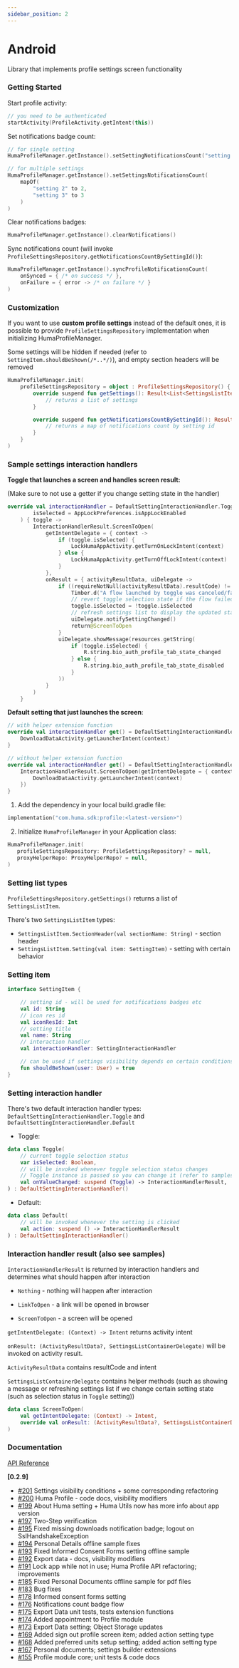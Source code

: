 ```yaml
---
sidebar_position: 2
---
```




# Android
Library that implements profile settings screen functionality

### Getting Started
<Tabs>
<TabItem value="example" label="Example" default>

Start profile activity:
```kotlin
// you need to be authenticated 
startActivity(ProfileActivity.getIntent(this))
```

Set notifications badge count:
```kotlin
// for single setting
HumaProfileManager.getInstance().setSettingNotificationsCount("setting 1", 1)

// for multiple settings 
HumaProfileManager.getInstance().setSettingsNotificationsCount(
    mapOf(
        "setting 2" to 2, 
        "setting 3" to 3
    )
)
```

Clear notifications badges:
```kotlin
HumaProfileManager.getInstance().clearNotifications()
```

Sync notifications count (will invoke `ProfileSettingsRepository.getNotificationsCountBySettingId()`):
```kotlin
HumaProfileManager.getInstance().syncProfileNotificationsCount(
    onSynced = { /* on success */ },
    onFailure = { error -> /* on failure */ }
)
```

### Customization

If you want to use **custom profile settings** instead of the default ones, it is possible to provide `ProfileSettingsRepository` implementation when initializing HumaProfileManager.

Some settings will be hidden if needed (refer to `SettingItem.shouldBeShown(/*..*/)`), and empty section headers will be removed
```kotlin
HumaProfileManager.init(
    profileSettingsRepository = object : ProfileSettingsRepository() {
        override suspend fun getSettings(): Result<List<SettingsListItem>, Error> {
            // returns a list of settings
        }

        override suspend fun getNotificationsCountBySettingId(): Result<Map<String, Int>, Error> {
            // returns a map of notifications count by setting id
        }
    }
)
```

### Sample settings interaction handlers

**Toggle that launches a screen and handles screen result:**

(Make sure to not use a getter if you change setting state in the handler)
```kotlin
override val interactionHandler = DefaultSettingInteractionHandler.Toggle(
        isSelected = AppLockPreferences.isAppLockEnabled
    ) { toggle ->
        InteractionHandlerResult.ScreenToOpen(
            getIntentDelegate = { context ->
                if (toggle.isSelected) {
                    LockHumaAppActivity.getTurnOnLockIntent(context)
                } else {
                    LockHumaAppActivity.getTurnOffLockIntent(context)
                }
            },
            onResult = { activityResultData, uiDelegate ->
                if ((requireNotNull(activityResultData).resultCode) != Activity.RESULT_OK) {
                    Timber.d("A flow launched by toggle was canceled/failed, reverting toggle selection status..")
                    // revert toggle selection state if the flow failed
                    toggle.isSelected = !toggle.isSelected
                    // refresh settings list to display the updated state
                    uiDelegate.notifySettingChanged()
                    return@ScreenToOpen
                }
                uiDelegate.showMessage(resources.getString(
                    if (toggle.isSelected) {
                        R.string.bio_auth_profile_tab_state_changed
                    } else {
                        R.string.bio_auth_profile_tab_state_disabled
                    }
                ))
            }
        )
    }
```

**Default setting that just launches the screen**:

```kotlin
// with helper extension function
override val interactionHandler get() = DefaultSettingInteractionHandler.forScreen { context ->
    DownloadDataActivity.getLauncherIntent(context)
}

// without helper extension function
override val interactionHandler get() = DefaultSettingInteractionHandler.Default {
    InteractionHandlerResult.ScreenToOpen(getIntentDelegate = { context ->
        DownloadDataActivity.getLauncherIntent(context)
    })
}
```




</TabItem>
<TabItem value="installing" label="Installing">

1. Add the dependency in your local build.gradle file:
```kotlin
implementation("com.huma.sdk:profile:<latest-version>")
```
2. Initialize `HumaProfileManager` in your Application class:
```kotlin
HumaProfileManager.init(
   profileSettingsRepository: ProfileSettingsRepository? = null,
   proxyHelperRepo: ProxyHelperRepo? = null,
)
```

</TabItem>
<TabItem value="readme" label="Readme" default>

### Setting list types

`ProfileSettingsRepository.getSettings()` returns a list of `SettingsListItem`.

There's two `SettingsListItem` types:

* `SettingsListItem.SectionHeader(val sectionName: String)` - section header
* `SettingsListItem.Setting(val item: SettingItem)` - setting with certain behavior

### Setting item

```kotlin
interface SettingItem {

    // setting id - will be used for notifications badges etc
    val id: String
    // icon res id
    val iconResId: Int
    // setting title
    val name: String
    // interaction handler
    val interactionHandler: SettingInteractionHandler

    // can be used if settings visibility depends on certain conditions
    fun shouldBeShown(user: User) = true
}
```

### Setting interaction handler

There's two default interaction handler types: `DefaultSettingInteractionHandler.Toggle` and `DefaultSettingInteractionHandler.Default`

* Toggle:
```kotlin
data class Toggle(
    // current toggle selection status
    var isSelected: Boolean,
    // will be invoked whenever toggle selection status changes
    // Toggle instance is passed so you can change it (refer to samples)
    val onValueChanged: suspend (Toggle) -> InteractionHandlerResult,
) : DefaultSettingInteractionHandler()
```

* Default:
```kotlin
data class Default(
    // will be invoked whenever the setting is clicked
    val action: suspend () -> InteractionHandlerResult
) : DefaultSettingInteractionHandler()
```

### Interaction handler result (also see samples)

`InteractionHandlerResult` is returned by interaction handlers and determines what should happen after interaction

* `Nothing` - nothing will happen after interaction

* `LinkToOpen` - a link will be opened in browser

* `ScreenToOpen` - a screen will be opened

`getIntentDelegate: (Context) -> Intent` returns activity intent

`onResult: (ActivityResultData?, SettingsListContainerDelegate)` will be invoked on activity result.

`ActivityResultData` contains resultCode and intent

`SettingsListContainerDelegate` contains helper methods (such as showing a message or refreshing settings list 
if we change certain setting state (such as selection status in `Toggle` setting))

```kotlin
data class ScreenToOpen(
    val getIntentDelegate: (Context) -> Intent,
    override val onResult: (ActivityResultData?, SettingsListContainerDelegate) -> Unit = { _, _ -> }
)
```


 ### Documentation
[API Reference](https://github.com/huma-engineering/huma-android-sdk/releases)

</TabItem>
<TabItem value="changelog" label="Changelog">

**[0.2.9]**

  - [#201](https://github.com/huma-engineering/huma-android-sdk/pull/201) Settings visibility conditions + some corresponding refactoring
  - [#200](https://github.com/huma-engineering/huma-android-sdk/pull/200) Huma Profile - code docs, visibility modifiers 
  - [#199](https://github.com/huma-engineering/huma-android-sdk/pull/199) About Huma setting + Huma Utils now has more info about app version 
  - [#197](https://github.com/huma-engineering/huma-android-sdk/pull/197) Two-Step verification
  - [#195](https://github.com/huma-engineering/huma-android-sdk/pull/195) Fixed missing downloads notification badge; logout on SslHandshakeException
  - [#194](https://github.com/huma-engineering/huma-android-sdk/pull/194) Personal Details offline sample fixes
  - [#193](https://github.com/huma-engineering/huma-android-sdk/pull/193) Fixed Informed Consent Forms setting offline sample
  - [#192](https://github.com/huma-engineering/huma-android-sdk/pull/192) Export data - docs, visibility modifiers
  - [#191](https://github.com/huma-engineering/huma-android-sdk/pull/191) Lock app while not in use; Huma Profile API refactoring; improvements
  - [#185](https://github.com/huma-engineering/huma-android-sdk/pull/185) Fixed Personal Documents offline sample for pdf files
  - [#183](https://github.com/huma-engineering/huma-android-sdk/pull/183) Bug fixes
  - [#178](https://github.com/huma-engineering/huma-android-sdk/pull/178) Informed consent forms setting
  - [#176](https://github.com/huma-engineering/huma-android-sdk/pull/176) Notifications count badge flow
  - [#175](https://github.com/huma-engineering/huma-android-sdk/pull/175) Export Data unit tests, tests extension functions
  - [#174](https://github.com/huma-engineering/huma-android-sdk/pull/174) Added appointment to Profile module
  - [#173](https://github.com/huma-engineering/huma-android-sdk/pull/173) Export Data setting; Object Storage updates
  - [#169](https://github.com/huma-engineering/huma-android-sdk/pull/169) Added sign out profile screen item; added action setting type
  - [#168](https://github.com/huma-engineering/huma-android-sdk/pull/168) Added preferred units setup setting; added action setting type
  - [#167](https://github.com/huma-engineering/huma-android-sdk/pull/167) Personal documents; settings builder extensions
  - [#155](https://github.com/huma-engineering/huma-android-sdk/pull/155) Profile module core; unit tests & code docs
  
</TabItem>
</Tabs>
